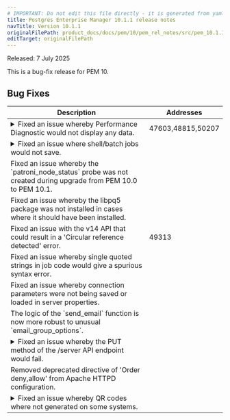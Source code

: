 ```yaml
---
# IMPORTANT: Do not edit this file directly - it is generated from yaml source.
title: Postgres Enterprise Manager 10.1.1 release notes
navTitle: Version 10.1.1
originalFilePath: product_docs/docs/pem/10/pem_rel_notes/src/pem_10.1.1_rel_notes.yml
editTarget: originalFilePath
---
```


Released: 7 July 2025

This is a bug-fix release for PEM 10.

## Bug Fixes

<table class="table w-100"><thead><tr><th>Description</th><th width="10%">Addresses</th></tr></thead><tbody>
<tr><td><details><summary>Fixed an issue whereby Performance Diagnostic would not display any data.</summary><hr/><p>A bug was preventing PEM from to connecting to the target server to collect data,
meaning that the Performance Diagnostics view would always be empty.
This has now been resolved and Performance Diagnostic works as intended.</p>
</details></td><td>47603,48815,50207</td></tr>
<tr><td><details><summary>Fixed an issue where shell/batch jobs would not save.</summary><hr/><p>Previously, PEM was incorrectly attempting to write a server ID to the backend database
when creating a shell/batch job. However, server ID is undefined in this case so the job
would not be saved and an error would be displayed.</p>
</details></td><td></td></tr>
<tr><td>Fixed an issue whereby the `patroni_node_status` probe was not created during upgrade from PEM 10.0 to PEM 10.1.</td><td></td></tr>
<tr><td>Fixed an issue whereby the libpq5 package was not installed in cases where it should have been installed.</td><td></td></tr>
<tr><td>Fixed an issue with the v14 API that could result in a 'Circular reference detected' error.</td><td>49313</td></tr>
<tr><td>Fixed an issue whereby single quoted strings in job code would give a spurious syntax error.</td><td></td></tr>
<tr><td>Fixed an issue whereby connection parameters were not being saved or loaded in server properties.</td><td></td></tr>
<tr><td>The logic of the `send_email` function is now more robust to unusual `email_group_options`.</td><td></td></tr>
<tr><td><details><summary>Fixed an issue whereby the PUT method of the /server API endpoint would fail.</summary><hr/><p>This issue resulted in an error <code>Driver.qtLiteral() missing 1 required positional argument: 'conn'</code>.</p>
</details></td><td></td></tr>
<tr><td>Removed deprecated directive of 'Order deny,allow' from Apache HTTPD configuration.</td><td></td></tr>
<tr><td><details><summary>Fixed an issue whereby QR codes where not generated on some systems.</summary><hr/><p>This issue was resolved by adding a dependency on the requisite <code>libjpeg</code> libraries for each system.</p>
</details></td><td></td></tr>
</tbody></table>


